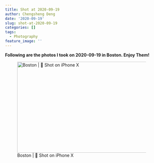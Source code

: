 ```yaml
---
title: Shot at 2020-09-19
author: Chengsheng Deng
date: '2020-09-19'
slug: shot-at-2020-09-19
categories: []
tags:
  - Photography
feature_image: ''
--- 
```



**Following are the photos I took on 2020-09-19 in Boston. Enjoy Them!**  

![Boston |  Shot on iPhone X](/post/2020-09-19-shot-at-2020-09-19_files/IMG_2811.JPG){width=600px height=300px}

